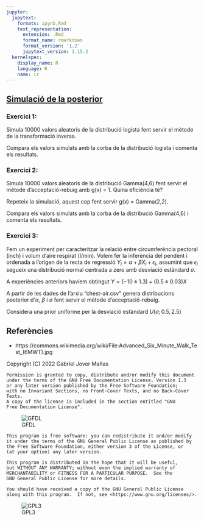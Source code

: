 ```yaml
---
jupyter:
  jupytext:
    formats: ipynb,Rmd
    text_representation:
      extension: .Rmd
      format_name: rmarkdown
      format_version: '1.2'
      jupytext_version: 1.15.2
  kernelspec:
    display_name: R
    language: R
    name: ir
---
```


<!-- #region -->
## [Simulació de la posterior][colab]

[<center><img src=https://upload.wikimedia.org/wikipedia/commons/thumb/8/8e/Advanced_Six_Minute_Walk_Test_%286MWT%29.jpg/783px-Advanced_Six_Minute_Walk_Test_%286MWT%29.jpg width=50%></center>](#img_Walk_Test)


[colab]: https://colab.research.google.com/github/gjover/metodes_bayesians/blob/main/notebooks/4-Simulació_de_posterior.ipynb
<!-- #endregion -->

### Exercici 1:

Simula 10000 valors aleatoris de la distribució logista fent servir el mètode de la transformació inversa.

Compara els valors simulats amb la corba de la distribució logista i comenta els resultats.


### Exercici 2:

Simula 10000 valors aleatoris de la distribució Gamma(4,6) fent servir el mètode d'acceptació-rebuig amb g(x) = 1. Quina eficiència té?

Repeteix la simulació, aquest cop fent servir g(x) = Gamma(2,2).

Compara els valors simulats amb la corba de la distribució Gamma(4,6) i comenta els resultats.


### Exercici 3:

Fem un experiment per caracteritzar la relació entre circumferència pectoral (inch) i volum d'aire respirat (l/min). Volem fer la inferència del pendent i ordenada a l'origen de la recta de regressió $Y_i = \alpha + \beta X_i + \epsilon_i$, assumint que $\epsilon_i$ segueix una distribució normal centrada a zero amb desviació estàndard $\sigma$.

A experiències anteriors havíem obtingut $Y = (-10\pm1.3) + (0.5\pm0.03) X$

A partir de les dades de l'arxiu "chest-air.csv" genera distribucions posterior d'$\alpha$, $\beta$ i $\sigma$ fent servir el mètode d'acceptació-rebuig.

Considera una prior uniforme per la desviació estàndard $U(\sigma; 0.5, 2.5)$


## Referències

- <a id='img_Walk_Test'></a> https://commons.wikimedia.org/wiki/File:Advanced_Six_Minute_Walk_Test_(6MWT).jpg


Copyright (C) 2022 Gabriel Jover Mañas

    Permission is granted to copy, distribute and/or modify this document
    under the terms of the GNU Free Documentation License, Version 1.3
    or any later version published by the Free Software Foundation;
    with no Invariant Sections, no Front-Cover Texts, and no Back-Cover Texts.
    A copy of the license is included in the section entitled "GNU
    Free Documentation License".

![GFDL][GFDL]

    This program is free software: you can redistribute it and/or modify
    it under the terms of the GNU General Public License as published by
    the Free Software Foundation, either version 3 of the License, or
    (at your option) any later version.

    This program is distributed in the hope that it will be useful,
    but WITHOUT ANY WARRANTY; without even the implied warranty of
    MERCHANTABILITY or FITNESS FOR A PARTICULAR PURPOSE.  See the
    GNU General Public License for more details.

    You should have received a copy of the GNU General Public License
    along with this program.  If not, see <https://www.gnu.org/licenses/>.

![GPL3][GPL3]

[GFDL]: https://www.gnu.org/graphics/gfdl-logo-small.png 
[GPL3]: https://www.gnu.org/graphics/gplv3-127x51.png
